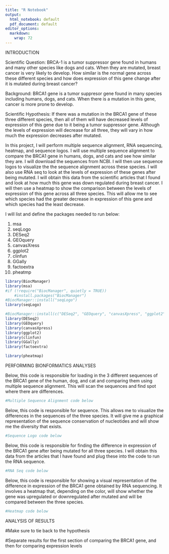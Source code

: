 ```yaml
---
title: "R Notebook"
output:
  html_notebook: default
  pdf_document: default
editor_options: 
  markdown: 
    wrap: 72
---
```


INTRODUCTION

Scientific Question: BRCA-1 is a tumor suppressor gene found in humans
and many other species like dogs and cats. When they are mutated, breast
cancer is very likely to develop. How similar is the normal gene across
these different species and how does expression of this gene change
after it is mutated during breast cancer?

Background: BRCA1 gene is a tumor suppresor gene found in many species
including humans, dogs, and cats. When there is a mutation in this gene,
cancer is more prone to develop.

Scientific Hypothesis: If there was a mutation in the BRCA1 gene of
these three different species, then all of them will have decreased
levels of expression of this gene due to it being a tumor suppressor
gene. Although the levels of expression will decrease for all three,
they will vary in how much the expression decreases after mutated.

In this project, I will perform multiple sequence alignment, RNA
sequencing, heatmap, and sequence logos. I will use multiple sequence
alignment to compare the BRCA1 gene in humans, dogs, and cats and see
how similar they are. I will download the sequences from NCBI. I will
then use sequence logos to visualize the the sequence alignment across
these species. I will also use RNA seq to look at the levels of
expression of these genes after being mutated. I will obtain this data
from the scientific articles that I found and look at how much this gene
was down regulated during breast cancer. I will then use a heatmap to
show the comparison between the levels of expression of this gene across
all three species. This will allow me to see which species had the
greater decrease in expression of this gene and which species had the
least decrease.

I will list and define the packages needed to run below:

1. msa
2. seqLogo 
3. DESeq2 
4. GEOquery 
5. canvasXress 
6. ggplot2
7. clinfun
8. GGally 
9. factoextra 
10. pheatmp

```r
library(BiocManager)
library(msa)
#if (!require("BiocManager", quietly = TRUE))
    #install.packages("BiocManager")
#BiocManager::install("seqLogo")
library(seqLogo)

#BiocManager::install(c("DESeq2", "GEOquery", "canvasXpress", "ggplot2", "clinfun", "GGally", "factoextra"))
library(DESeq2)
library(GEOquery)
library(canvasXpress)
library(ggplot2)
library(clinfun)
library(GGally)
library(factoextra)

library(pheatmap)
```

PERFORMING BIONFORMATICS ANALYSES

Below, this code is responsible for loading in the 3 different sequences
of the BRCA1 gene of the human, dog, and cat and comparing them using
multiple sequence alignment. This will scan the sequences and find spot
where there are differences.

```r
#Multiple Sequence Alignment code below
```

Below, this code is responsible for sequence. This allows me to
visualize the differences in the sequences of the three species. It will
give me a graphical representation of the sequence conservation of
nucleotides and will show me the diversity that exists.

```r
#Sequence Logo code below
```

Below, this code is responsible for finding the difference in expression
of the BRCA1 gene after being mutated for all three species. I will
obtain this data from the articles that I have found and plug these into
the code to run the RNA sequence.

```r
#RNA Seq code below
```

Below, this code is responsible for showing a visual representation of
the difference in expression of the BRCA1 gene obtained by RNA
sequencing. It involves a heatmap that, depending on the color, will
show whether the gene was upregulated or downregulated after mutated and
will be compared between the three species.

```r
#Heatmap code below
```

ANALYSIS OF RESULTS

#Make sure to tie back to the hypothesis

#Separate results for the first section of comparing the BRCA1 gene, and then for comparing expression
levels

